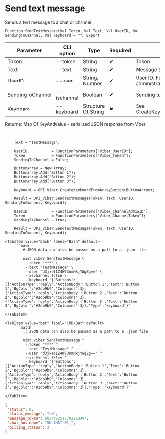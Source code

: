 ﻿---
sidebar_position: 1
description: Send text message and other functions to work with Viber in the Open Integration Package, a free open-source integration library for 1C:Enterprise 8, OneScript and CLI
keywords: [1C, 1С, 1С:Enterprise, 1С:Enterprise 8.3, API, Integration, Services, Exchange, OneScript, CLI, Viber]
---


# Send text message
 Sends a text message to a chat or channel



`Function SendTextMessage(Val Token, Val Text, Val UserID, Val SendingToChannel, Val Keyboard = "") Export`

  | Parameter | CLI option | Type | Required | Description |
  |-|-|-|-|-|
  | Token | --token | String | &#x2714; | Token |
  | Text | --text | String | &#x2714; | Message text |
  | UserID | --user | String, Number | &#x2714; | User ID. For channel > administrator, for bot > recipient |
  | SendingToChannel | --ischannel | Boolean | &#x2714; | Sending to channel or bot chat |
  | Keyboard | --keyboard | Structure Of String | &#x2716; | See CreateKeyboardFromArrayButton |

  
  Returns:  Map Of KeyAndValue - serialized JSON response from Viber

<br/>



```bsl title="1C:Enterprise/OneScript code example"
    Text = "TestMessage";

    UserID           = FunctionParameters["Viber_UserID"];
    Token            = FunctionParameters["Viber_Token"];
    SendingToChannel = False;

    ButtonArray = New Array;
    ButtonArray.Add("Button 1");
    ButtonArray.Add("Button 2");
    ButtonArray.Add("Button 3");

    Keyboard = OPI_Viber.CreateKeyboardFromArrayButton(ButtonArray);

    Result = OPI_Viber.SendTextMessage(Token, Text, UserID, SendingToChannel, Keyboard);

    UserID           = FunctionParameters["Viber_ChannelAdminID"];
    Token            = FunctionParameters["Viber_ChannelToken"];
    SendingToChannel = True;

    Result = OPI_Viber.SendTextMessage(Token, Text, UserID, SendingToChannel, Keyboard);
```
 

 <Tabs>
  
    <TabItem value="bash" label="Bash" default>
        ```bash
            # JSON data can also be passed as a path to a .json file
            
            oint viber SendTextMessage \
             --token "***" \
             --text "TestMessage" \
             --user "d3jxe61Z4W73nmNkjYGgZg==" \
             --ischannel false \
             --keyboard "{'Buttons':[{'ActionType':'reply','ActionBody':'Button 1','Text':'Button 1','BgColor':'#2db9b9','Coloumns':3},{'ActionType':'reply','ActionBody':'Button 2','Text':'Button 2','BgColor':'#2db9b9','Coloumns':3},{'ActionType':'reply','ActionBody':'Button 3','Text':'Button 3','BgColor':'#2db9b9','Coloumns':3}],'Type':'keyboard'}"
        ```
    </TabItem>
  
    <TabItem value="bat" label="CMD/Bat" default>
        ```batch
            :: JSON data can also be passed as a path to a .json file
            
            oint viber SendTextMessage ^
             --token "***" ^
             --text "TestMessage" ^
             --user "d3jxe61Z4W73nmNkjYGgZg==" ^
             --ischannel false ^
             --keyboard "{'Buttons':[{'ActionType':'reply','ActionBody':'Button 1','Text':'Button 1','BgColor':'#2db9b9','Coloumns':3},{'ActionType':'reply','ActionBody':'Button 2','Text':'Button 2','BgColor':'#2db9b9','Coloumns':3},{'ActionType':'reply','ActionBody':'Button 3','Text':'Button 3','BgColor':'#2db9b9','Coloumns':3}],'Type':'keyboard'}"
        ```
    </TabItem>
</Tabs>


```json title="Result"
{
 "status": 0,
 "status_message": "ok",
 "message_token": 6024682517702263447,
 "chat_hostname": "SN-CHAT-01_",
 "billing_status": 3
}
```
